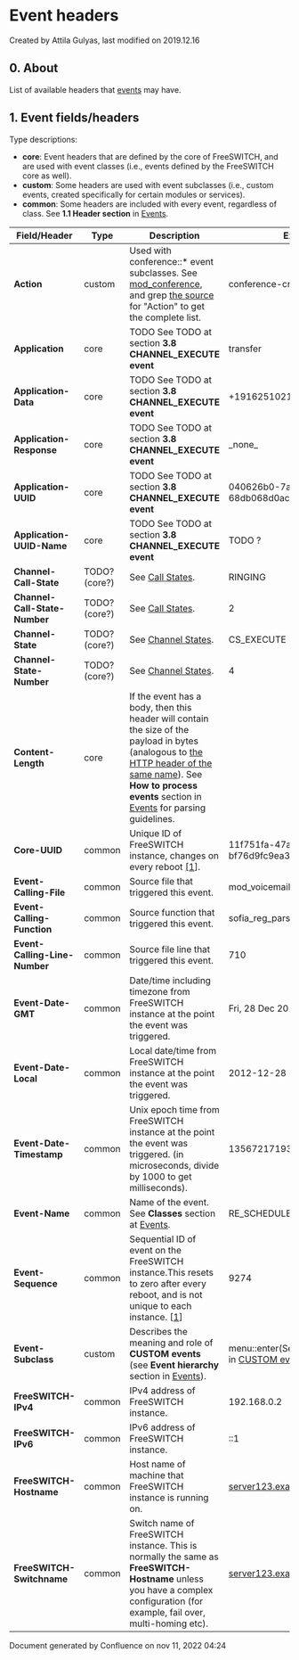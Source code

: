 
# Event headers 

 Created by  Attila Gulyas, last modified on 2019.12.16

## 0\. About

List of available headers that [events](./Events_32178330.mdx#0-about) may have.

## 1\. Event fields/headers

Type descriptions:

* **core**: Event headers that are defined by the core of FreeSWITCH, and are used with event classes (i.e., events defined by the FreeSWITCH core as well).
* **custom**: Some headers are used with event subclasses (i.e., custom events, created specifically for certain modules or services).
* **common**: Some headers are included with every event, regardless of class. See **1.1 Header section** in [Events](./Events_32178330.mdx#0-about).

| Field/Header                  | Type          | Description                                                                                                                                                                                                                                                                                     | Example                                                                                               |
| ----------------------------- | ------------- | ----------------------------------------------------------------------------------------------------------------------------------------------------------------------------------------------------------------------------------------------------------------------------------------------- | ----------------------------------------------------------------------------------------------------- |
| **Action**                    | custom        | Used with conference::\* event subclasses. See [mod\_conference](../../Modules/mod_conference_3965534.mdx#list), and grep [the source](https://github.com/signalwire/freeswitch/tree/master/src/mod/applications/mod%5Fconference) for "Action" to get the complete list.                                     | conference-create                                                                                     |
| **Application**               | core          | TODO See TODO at section **3.8 CHANNEL\_EXECUTE event**                                                                                                                                                                                                                                         | transfer                                                                                              |
| **Application-Data**          | core          | TODO See TODO at section **3.8 CHANNEL\_EXECUTE event**                                                                                                                                                                                                                                         | +19162510217 XML default                                                                              |
| **Application-Response**      | core          | TODO See TODO at section **3.8 CHANNEL\_EXECUTE event**                                                                                                                                                                                                                                         | \_none\_                                                                                              |
| **Application-UUID**          | core          | TODO See TODO at section **3.8 CHANNEL\_EXECUTE event**                                                                                                                                                                                                                                         | 040626b0-7a18-417a-89f0-68db068d0ac2                                                                  |
| **Application-UUID-Name**     | core          | TODO See TODO at section **3.8 CHANNEL\_EXECUTE event**                                                                                                                                                                                                                                         | TODO ?                                                                                                |
| **Channel-Call-State**        | TODO? (core?) | See [Call States](../../Dialplan/Call-States_32178212.mdx#0-about).                                                                                                                                                                                                                                                 | RINGING                                                                                               |
| **Channel-Call-State-Number** | TODO? (core?) | See [Call States](../../Dialplan/Call-States_32178212.mdx#0-about).                                                                                                                                                                                                                                                 | 2                                                                                                     |
| **Channel-State**             | TODO? (core?) | See [Channel States](../../Dialplan/Channel-States_7144639.mdx#0-about).                                                                                                                                                                                                                                            | CS\_EXECUTE                                                                                           |
| **Channel-State-Number**      | TODO? (core?) | See [Channel States](../../Dialplan/Channel-States_7144639.mdx#0-about).                                                                                                                                                                                                                                            | 4                                                                                                     |
| **Content-Length**            | core          | If the event has a body, then this header will contain the size of the payload in bytes (analogous to [the HTTP header of the same name](https://tools.ietf.org/html/rfc7230#section-3.3.2)). See **How to process events** section in [Events](./Events_32178330.mdx#0-about) for parsing guidelines. |                                                                                                       |
| **Core-UUID**                 | common        | Unique ID of FreeSWITCH instance, changes on every reboot [\[1](http://www.mail-archive.com/freeswitch-dev@lists.freeswitch.org/msg02600.html)\].                                                                                                                                               | 11f751fa-47a7-11e2-9f24-bf76d9fc9ea3                                                                  |
| **Event-Calling-File**        | common        | Source file that triggered this event.                                                                                                                                                                                                                                                          | mod\_voicemail.c                                                                                      |
| **Event-Calling-Function**    | common        | Source function that triggered this event.                                                                                                                                                                                                                                                      | sofia\_reg\_parse\_auth                                                                               |
| **Event-Calling-Line-Number** | common        | Source file line that triggered this event.                                                                                                                                                                                                                                                     | 710                                                                                                   |
| **Event-Date-GMT**            | common        | Date/time including timezone from FreeSWITCH instance at the point the event was triggered.                                                                                                                                                                                                     | Fri, 28 Dec 2012 19:08:39 GMT                                                                         |
| **Event-Date-Local**          | common        | Local date/time from FreeSWITCH instance at the point the event was triggered.                                                                                                                                                                                                                  | 2012-12-28 19:08:39                                                                                   |
| **Event-Date-Timestamp**      | common        | Unix epoch time from FreeSWITCH instance at the point the event was triggered. (in microseconds, divide by 1000 to get milliseconds).                                                                                                                                                           | 1356721719352143                                                                                      |
| **Event-Name**                | common        | Name of the event. See **Classes** section at [Events](./Events_32178330.mdx#0-about).                                                                                                                                                                                                                 | RE\_SCHEDULE                                                                                          |
| **Event-Sequence**            | common        | Sequential ID of event on the FreeSWITCH instance.This resets to zero after every reboot, and is not unique to each instance. \[[1](https://github.com/signalwire/freeswitch/blob/master/src/switch%5Fevent.c)\]                                                                                | 9274                                                                                                  |
| **Event-Subclass**            | custom        | Describes the meaning and role of **CUSTOM** **events** (see **Event hierarchy** section in [Events](./Events_32178330.mdx#0-about)).                                                                                                                                                                  | menu::enter(See possible values in [CUSTOM event subclasses.](./List-of-CUSTOM-Events_15139388.mdx#0-about)) |
| **FreeSWITCH-IPv4**           | common        | IPv4 address of FreeSWITCH instance.                                                                                                                                                                                                                                                            | 192.168.0.2                                                                                           |
| **FreeSWITCH-IPv6**           | common        | IPv6 address of FreeSWITCH instance.                                                                                                                                                                                                                                                            | ::1                                                                                                   |
| **FreeSWITCH-Hostname**       | common        | Host name of machine that FreeSWITCH instance is running on.                                                                                                                                                                                                                                    | [server123.example.com](http://server123.example.com)server123                                        |
| **FreeSWITCH-Switchname**     | common        | Switch name of FreeSWITCH instance. This is normally the same as **FreeSWITCH-Hostname** unless you have a complex configuration (for example, fail over, multi-homing etc).                                                                                                                    | [server123.example.com](http://server123.example.com)server123                                        |

Document generated by Confluence on nov 11, 2022 04:24
